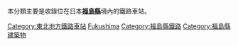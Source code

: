 本分類主要是收錄位在日本'''[[福島縣|福島縣]]'''境內的鐵路車站。
{{日本行政區劃分類導航|鐵路車站}}
{{Commonscat|Train stations in Fukushima prefecture}}

[[Category:東北地方鐵路車站|Category:東北地方鐵路車站]]
[[Category:日本各都道府縣鐵路車站|Fukushima]]
[[Category:福島縣鐵路|Category:福島縣鐵路]]
[[Category:福島縣建築物|Category:福島縣建築物]]